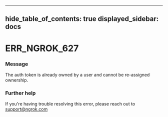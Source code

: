 

---
hide_table_of_contents: true
displayed_sidebar: docs
---


# ERR_NGROK_627

### Message
The auth token is already owned by a user and cannot be re-assigned ownership.

<ErrorDetails />



### Further help
If you're having trouble resolving this error, please reach out to [support@ngrok.com](mailto:support@ngrok.com?subject=Help%20with%20ERR_NGROK_627)

